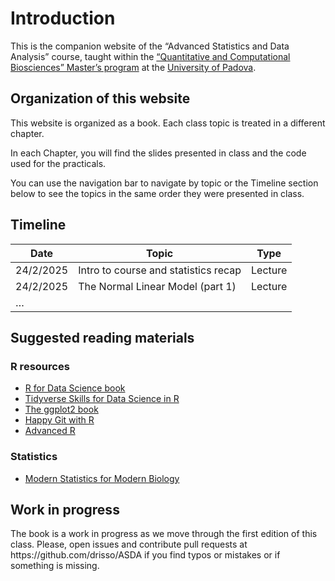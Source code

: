 # Introduction {.unnumbered}

This is the companion website of the "Advanced Statistics and Data Analysis" course, taught within the ["Quantitative and Computational Biosciences" Master's program](https://www.unipd.it/en/educational-offer/second-cycle-degree/science?tipo=LM&scuola=SC&ordinamento=2024&key=SC2804&cg=science) at the [University of Padova](https://www.unipd.it/).

## Organization of this website

This website is organized as a book. Each class topic is treated in a different chapter.

In each Chapter, you will find the slides presented in class and the code used for the practicals.

You can use the navigation bar to navigate by topic or the Timeline section below to see the topics in the same order they were presented in class.

## Timeline

| Date      | Topic                                | Type    |
|-----------|--------------------------------------|---------|
| 24/2/2025 | Intro to course and statistics recap | Lecture |
| 24/2/2025 | The Normal Linear Model (part 1)     | Lecture |
| ...       |                                      |         |

## Suggested reading materials

### R resources

-   [R for Data Science book](https://r4ds.had.co.nz/)
-   [Tidyverse Skills for Data Science in R](https://www.coursera.org/specializations/tidyverse-data-science-r)
-   [The ggplot2 book](https://ggplot2-book.org/)
-   [Happy Git with R](https://happygitwithr.com/)
-   [Advanced R](https://adv-r.hadley.nz/)

### Statistics

-   [Modern Statistics for Modern Biology](https://www.huber.embl.de/msmb/)

## Work in progress

The book is a work in progress as we move through the first edition of this class. Please, open issues and contribute pull requests at https://github.com/drisso/ASDA if you find typos or mistakes or if something is missing.
